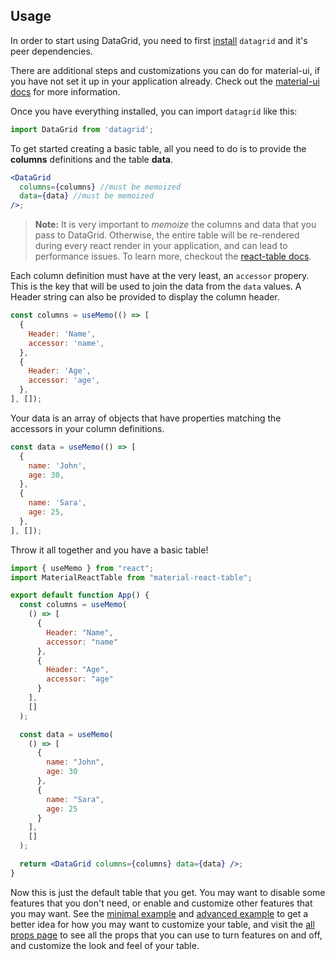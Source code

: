 

<Head>
  <title>Material React Table - Usage</title>
</Head>

## Usage

In order to start using DataGrid, you need to first [install](/docs/install) `datagrid` and it's peer dependencies.

There are additional steps and customizations you can do for material-ui, if you have not set it up in your application already. Check out the [material-ui docs](https://material-ui.com/getting-started/installation/) for more information.

Once you have everything installed, you can import `datagrid` like this:

```jsx
import DataGrid from 'datagrid';
```

To get started creating a basic table, all you need to do is to provide the **columns** definitions and the table **data**.

```jsx
<DataGrid
  columns={columns} //must be memoized
  data={data} //must be memoized
/>;
```

> **Note:** It is very important to *memoize* the columns and data that you pass to DataGrid. Otherwise, the entire table will be re-rendered during every react render in your application, and can lead to performance issues. To learn more, checkout the [react-table docs](https://react-table.tanstack.com/docs/quick-start#getting-your-data).



Each column definition must have at the very least, an `accessor` propery. This is the key that will be used to join the data from the `data` values. A Header string can also be provided to display the column header.

```jsx
const columns = useMemo(() => [
  {
    Header: 'Name',
    accessor: 'name',
  },
  {
    Header: 'Age',
    accessor: 'age',
  },
], []);
```

Your data is an array of objects that have properties matching the accessors in your column definitions.

```jsx
const data = useMemo(() => [
  {
    name: 'John',
    age: 30,
  },
  {
    name: 'Sara',
    age: 25,
  },
], []);
```

Throw it all together and you have a basic table!

```jsx
import { useMemo } from "react";
import MaterialReactTable from "material-react-table";

export default function App() {
  const columns = useMemo(
    () => [
      {
        Header: "Name",
        accessor: "name"
      },
      {
        Header: "Age",
        accessor: "age"
      }
    ],
    []
  );

  const data = useMemo(
    () => [
      {
        name: "John",
        age: 30
      },
      {
        name: "Sara",
        age: 25
      }
    ],
    []
  );

  return <DataGrid columns={columns} data={data} />;
}

```

Now this is just the default table that you get. You may want to disable some features that you don't need, or enable and customize other features that you may want. See the [minimal example](/docs/examples/minimal) and [advanced example](/docs/examples/advanced) to get a better idea for how you may want to customize your table, and visit the [all props page](/docs/all-props) to see all the props that you can use to turn features on and off, and customize the look and feel of your table.
